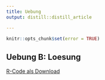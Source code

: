 ```yaml
---
title: Uebung
output: distill::distill_article

---
```


```r
knitr::opts_chunk$set(error = TRUE)
```
## Uebung B: Loesung

[R-Code als Download](10_PrePro2/RFiles/Uebung_B.R)


```
```

